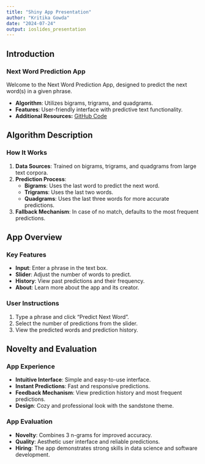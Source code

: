 ```yaml
---
title: "Shiny App Presentation"
author: "Kritika Gowda"
date: "2024-07-24"
output: ioslides_presentation
---
```


## Introduction

### Next Word Prediction App

Welcome to the Next Word Prediction App, designed to predict the next word(s) in a given phrase.

-   **Algorithm**: Utilizes bigrams, trigrams, and quadgrams.
-   **Features**: User-friendly interface with predictive text functionality.
-   **Additional Resources:** [GitHub Code](#0)

## Algorithm Description

### How It Works

1.  **Data Sources**: Trained on bigrams, trigrams, and quadgrams from large text corpora.
2.  **Prediction Process**:
    -   **Bigrams**: Uses the last word to predict the next word.
    -   **Trigrams**: Uses the last two words.
    -   **Quadgrams**: Uses the last three words for more accurate predictions.
3.  **Fallback Mechanism**: In case of no match, defaults to the most frequent predictions.

## App Overview

### Key Features

-   **Input**: Enter a phrase in the text box.
-   **Slider**: Adjust the number of words to predict.
-   **History**: View past predictions and their frequency.
-   **About**: Learn more about the app and its creator.

### User Instructions

1.  Type a phrase and click "Predict Next Word".
2.  Select the number of predictions from the slider.
3.  View the predicted words and prediction history.

## Novelty and Evaluation

### App Experience

-   **Intuitive Interface**: Simple and easy-to-use interface.
-   **Instant Predictions**: Fast and responsive predictions.
-   **Feedback Mechanism**: View prediction history and most frequent predictions.
-   **Design**: Cozy and professional look with the sandstone theme.

### App Evaluation

-   **Novelty**: Combines 3 n-grams for improved accuracy.
-   **Quality**: Aesthetic user interface and reliable predictions.
-   **Hiring**: The app demonstrates strong skills in data science and software development.
